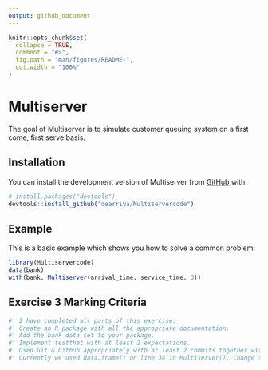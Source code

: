 ```yaml
---
output: github_document
---
```


<!-- README.md is generated from README.Rmd. Please edit that file -->

```r
knitr::opts_chunk$set(
  collapse = TRUE,
  comment = "#>",
  fig.path = "man/figures/README-",
  out.width = "100%"
)
```

# Multiserver

<!-- badges: start -->
<!-- badges: end -->

The goal of Multiserver is to simulate customer queuing system on a first come, first serve basis.

## Installation

You can install the development version of Multiserver from [GitHub](https://github.com/) with:

``` r
# install.packages("devtools")
devtools::install_github("dearriya/Multiservercode")
```

## Example

This is a basic example which shows you how to solve a common problem:

```r
library(Multiservercode)
data(bank)
with(bank, Multiserver(arrival_time, service_time, 3))
```

## Exercise 3 Marking Criteria

```r
#' I have completed all parts of this exercise:
#' Create an R package with all the appropriate documentation.
#' Add the bank data set to your package.
#' Implement testthat with at least 2 expectations.
#' Used Git & Github appropriately with at least 2 commits together with an appropriate readme file.
#' Currently we used data.frame() on line 34 in Multiserver(). Change that to tibble() and update the package accordingly.
```

```

```



